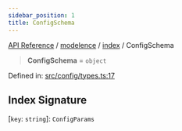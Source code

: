 ```yaml
---
sidebar_position: 1
title: ConfigSchema
---
```


[API Reference](/api-reference/modelence/index/type-aliases/../../../index) / [modelence](/api-reference/modelence/index/type-aliases/../../index) / [index](/api-reference/modelence/index/type-aliases/../index) / ConfigSchema

> **ConfigSchema** = `object`

Defined in: [src/config/types.ts:17](https://github.com/modelence/modelence/blob/c775b2b22ffc1dd208683cc19fbe0a7a4325fad4/packages/modelence/src/config/types.ts#L17)

## Index Signature

\[`key`: `string`\]: `ConfigParams`

